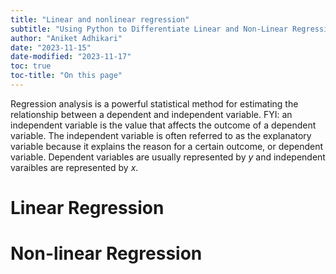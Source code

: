 ```yaml
---
title: "Linear and nonlinear regression"
subtitle: "Using Python to Differentiate Linear and Non-Linear Regression"
author: "Aniket Adhikari"
date: "2023-11-15"
date-modified: "2023-11-17"
toc: true
toc-title: "On this page"
---
```


Regression analysis is a powerful statistical method for estimating the relationship between a dependent and independent variable. FYI: an independent variable is the value that affects the outcome of a dependent variable. The independent variable is often referred to as the explanatory variable because it explains the reason for a certain outcome, or dependent variable. Dependent variables are usually represented by $y$ and independent varaibles are represented by $x$. 

# Linear Regression


# Non-linear Regression